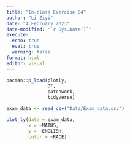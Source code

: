 ```yaml
---
title: "In-class Exercise 04"
author: "Li Ziyi"
date: "4 February 2023"
date-modified: "`r Sys.Date()`"
execute:
  echo: true
  eval: true
  warning: false
format: html
editor: visual
---
```



```r
pacman::p_load(plotly,
               DT, 
               patchwork,
               tidyverse)
```


```r
exam_data <- read_csv("Data/Exam_data.csv")
```

```r
plot_ly(data = exam_data,
        x = ~MATHS,
        y = ~ENGLISH,
        color = ~RACE)
```

